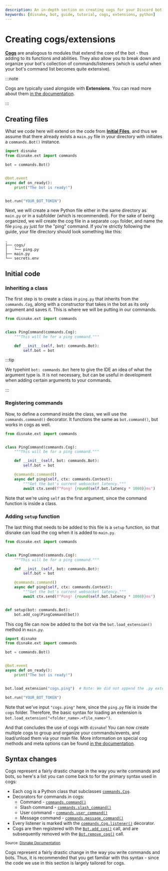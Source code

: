 ```yaml
---
description: An in-depth section on creating cogs for your Discord bot.
keywords: [disnake, bot, guide, tutorial, cogs, extensions, python]
---
```


# Creating cogs/extensions

[**Cogs**](https://docs.disnake.dev/en/latest/ext/commands/cogs.html) are analogous to modules that extend the core of the bot - thus
adding to its functions and abilities. They also allow you to break down and organize your bot's collection of
commands/listeners (which is useful when your bot's command list becomes quite extensive).

:::note

Cogs are typically used alongside with **Extensions**. You can read more about them [in the documentation](https://docs.disnake.dev/en/latest/ext/commands/extensions.html).

:::

## Creating files

What we code here will extend on the code from [**Initial Files**](./initial-files.mdx), and thus we assume that
there already exists a `main.py` file in your directory with initiates a `commands.Bot()` instance.

```python title="main.py"
import disnake
from disnake.ext import commands

bot = commands.Bot()


@bot.event
async def on_ready():
    print("The bot is ready!")


bot.run("YOUR_BOT_TOKEN")
```

Next, we will create a new Python file either in the same directory as `main.py` or in a subfolder (which is
recommended). For the sake of being organized, we will create the cog file in a separate `cogs` folder, and name the
file `ping.py` just for the "ping" command. If you're strictly following the guide, your file directory should look
something like this:

```
.
├── cogs/
│   └── ping.py
├── main.py
└── secrets.env
```

## Initial code

### Inheriting a class

The first step is to create a class in `ping.py` that inherits from the `commands.Cog`, along with a constructor that
takes in the bot as its only argument and saves it. This is where we will be putting in our commands.

```python title="ping.py"
from disnake.ext import commands


class PingCommand(commands.Cog):
    """This will be for a ping command."""

    def __init__(self, bot: commands.Bot):
        self.bot = bot
```

:::tip

We typehint `bot: commands.Bot` here to give the IDE an idea of what the argument type is. It is not necessary, but can be useful in development when adding certain arguments to your commands.

:::

### Registering commands

Now, to define a command inside the class, we will use the `commands.command()` decorator. It functions the same as
`bot.command()`, but works in cogs as well.

```python title="ping.py" {10-13}
from disnake.ext import commands


class PingCommand(commands.Cog):
    """This will be for a ping command."""

    def __init__(self, bot: commands.Bot):
        self.bot = bot

    @commands.command()
    async def ping(self, ctx: commands.Context):
        """Get the bot's current websocket latency."""
        await ctx.send(f"Pong! {round(self.bot.latency * 1000)}ms")
```

Note that we're using `self` as the first argument, since the command function is inside a class.

### Adding `setup` function

The last thing that needs to be added to this file is a `setup` function, so that disnake can load the cog when it is
added to `main.py`.

```python title="ping.py" {16,17}
from disnake.ext import commands


class PingCommand(commands.Cog):
    """This will be for a ping command."""

    def __init__(self, bot: commands.Bot):
        self.bot = bot

    @commands.command()
    async def ping(self, ctx: commands.Context):
        """Get the bot's current websocket latency."""
        await ctx.send(f"Pong! {round(self.bot.latency * 1000)}ms")


def setup(bot: commands.Bot):
    bot.add_cog(PingCommand(bot))
```

This cog file can now be added to the bot via the `bot.load_extension()` method in `main.py`.

```python title="main.py"
import disnake
from disnake.ext import commands

bot = commands.Bot()


@bot.event
async def on_ready():
    print("The bot is ready!")


bot.load_extension("cogs.ping")  # Note: We did not append the .py extension.

bot.run("YOUR_BOT_TOKEN")
```

Note that we've input `"cogs.ping"` here, since the `ping.py` file is inside the `cogs` folder. Therefore, the basic
syntax for loading an extension is `bot.load_extension("<folder_name>.<file_name>")`.

And that concludes the use of cogs with `disnake`! You can now create multiple cogs to group and organize your
commands/events, and load/unload them via your main file. More information on special cog methods and meta options can
be found [in the documentation](https://docs.disnake.dev/en/latest/ext/commands/cogs.html).

## Syntax changes

Cogs represent a fairly drastic change in the way you write commands and bots, so here's a list you can come back to for
the primary syntax used in cogs:

-   Each cog is a Python class that subclasses
    [`commands.Cog`](https://docs.disnake.dev/en/latest/ext/commands/api.html#disnake.ext.commands.Cog).
-   Decorators for commands in cogs:
    -   Command - [`commands.command()`](https://docs.disnake.dev/en/latest/ext/commands/api.html#disnake.ext.commands.command)
    -   Slash command -
        [`commands.slash_command()`](https://docs.disnake.dev/en/latest/ext/commands/api.html#disnake.ext.commands.slash_command)
    -   User command -
        [`commands.user_command()`](https://docs.disnake.dev/en/latest/ext/commands/api.html#disnake.ext.commands.user_command)
    -   Message command -
        [`commands.message_command()`](https://docs.disnake.dev/en/latest/ext/commands/api.html#disnake.ext.commands.message_command)
-   Every listener is marked with the
    [`commands.Cog.listener()`](https://docs.disnake.dev/en/latest/ext/commands/api.html#disnake.ext.commands.Cog.listener) decorator.
-   Cogs are then registered with the
    [`Bot.add_cog()`](https://docs.disnake.dev/en/latest/ext/commands/api.html#disnake.ext.commands.Bot.add_cog) call, and are subsequently
    removed with the [`Bot.remove_cog()`](https://docs.disnake.dev/en/latest/ext/commands/api.html#disnake.ext.commands.Bot.remove_cog)
    call.

<sup>Source: <a href="https://docs.disnake.dev/en/latest/ext/commands/cogs.html">Disnake Documentation</a></sup>

Cogs represent a fairly drastic change in the way you write commands and bots. Thus, it is recommended that you get
familiar with this syntax - since the code we use in this section is largely tailored for cogs.
